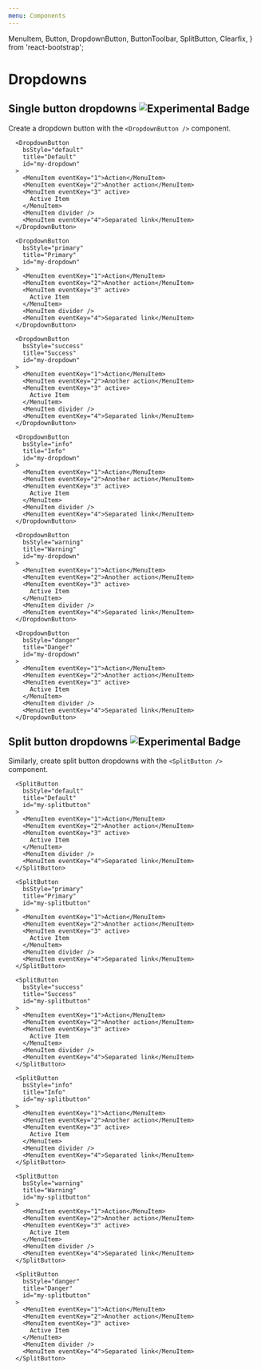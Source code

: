 ```yaml
---
menu: Components
---
```


  MenuItem,
  Button,
  DropdownButton,
  ButtonToolbar,
  SplitButton,
  Clearfix,
} from 'react-bootstrap';

# Dropdowns

## Single button dropdowns ![Experimental Badge](https://img.shields.io/badge/component-experimental-blue.svg#badge)

Create a dropdown button with the `<DropdownButton />` component.

<Playground>
  <ButtonToolbar>

      <DropdownButton
        bsStyle="default"
        title="Default"
        id="my-dropdown"
      >
        <MenuItem eventKey="1">Action</MenuItem>
        <MenuItem eventKey="2">Another action</MenuItem>
        <MenuItem eventKey="3" active>
          Active Item
        </MenuItem>
        <MenuItem divider />
        <MenuItem eventKey="4">Separated link</MenuItem>
      </DropdownButton>

      <DropdownButton
        bsStyle="primary"
        title="Primary"
        id="my-dropdown"
      >
        <MenuItem eventKey="1">Action</MenuItem>
        <MenuItem eventKey="2">Another action</MenuItem>
        <MenuItem eventKey="3" active>
          Active Item
        </MenuItem>
        <MenuItem divider />
        <MenuItem eventKey="4">Separated link</MenuItem>
      </DropdownButton>

      <DropdownButton
        bsStyle="success"
        title="Success"
        id="my-dropdown"
      >
        <MenuItem eventKey="1">Action</MenuItem>
        <MenuItem eventKey="2">Another action</MenuItem>
        <MenuItem eventKey="3" active>
          Active Item
        </MenuItem>
        <MenuItem divider />
        <MenuItem eventKey="4">Separated link</MenuItem>
      </DropdownButton>

      <DropdownButton
        bsStyle="info"
        title="Info"
        id="my-dropdown"
      >
        <MenuItem eventKey="1">Action</MenuItem>
        <MenuItem eventKey="2">Another action</MenuItem>
        <MenuItem eventKey="3" active>
          Active Item
        </MenuItem>
        <MenuItem divider />
        <MenuItem eventKey="4">Separated link</MenuItem>
      </DropdownButton>

      <DropdownButton
        bsStyle="warning"
        title="Warning"
        id="my-dropdown"
      >
        <MenuItem eventKey="1">Action</MenuItem>
        <MenuItem eventKey="2">Another action</MenuItem>
        <MenuItem eventKey="3" active>
          Active Item
        </MenuItem>
        <MenuItem divider />
        <MenuItem eventKey="4">Separated link</MenuItem>
      </DropdownButton>

      <DropdownButton
        bsStyle="danger"
        title="Danger"
        id="my-dropdown"
      >
        <MenuItem eventKey="1">Action</MenuItem>
        <MenuItem eventKey="2">Another action</MenuItem>
        <MenuItem eventKey="3" active>
          Active Item
        </MenuItem>
        <MenuItem divider />
        <MenuItem eventKey="4">Separated link</MenuItem>
      </DropdownButton>

  </ButtonToolbar>
</Playground>

## Split button dropdowns ![Experimental Badge](https://img.shields.io/badge/component-experimental-blue.svg#badge)

Similarly, create split button dropdowns with the `<SplitButton />` component.

<Playground>
  <ButtonToolbar>

      <SplitButton
        bsStyle="default"
        title="Default"
        id="my-splitbutton"
      >
        <MenuItem eventKey="1">Action</MenuItem>
        <MenuItem eventKey="2">Another action</MenuItem>
        <MenuItem eventKey="3" active>
          Active Item
        </MenuItem>
        <MenuItem divider />
        <MenuItem eventKey="4">Separated link</MenuItem>
      </SplitButton>

      <SplitButton
        bsStyle="primary"
        title="Primary"
        id="my-splitbutton"
      >
        <MenuItem eventKey="1">Action</MenuItem>
        <MenuItem eventKey="2">Another action</MenuItem>
        <MenuItem eventKey="3" active>
          Active Item
        </MenuItem>
        <MenuItem divider />
        <MenuItem eventKey="4">Separated link</MenuItem>
      </SplitButton>

      <SplitButton
        bsStyle="success"
        title="Success"
        id="my-splitbutton"
      >
        <MenuItem eventKey="1">Action</MenuItem>
        <MenuItem eventKey="2">Another action</MenuItem>
        <MenuItem eventKey="3" active>
          Active Item
        </MenuItem>
        <MenuItem divider />
        <MenuItem eventKey="4">Separated link</MenuItem>
      </SplitButton>

      <SplitButton
        bsStyle="info"
        title="Info"
        id="my-splitbutton"
      >
        <MenuItem eventKey="1">Action</MenuItem>
        <MenuItem eventKey="2">Another action</MenuItem>
        <MenuItem eventKey="3" active>
          Active Item
        </MenuItem>
        <MenuItem divider />
        <MenuItem eventKey="4">Separated link</MenuItem>
      </SplitButton>

      <SplitButton
        bsStyle="warning"
        title="Warning"
        id="my-splitbutton"
      >
        <MenuItem eventKey="1">Action</MenuItem>
        <MenuItem eventKey="2">Another action</MenuItem>
        <MenuItem eventKey="3" active>
          Active Item
        </MenuItem>
        <MenuItem divider />
        <MenuItem eventKey="4">Separated link</MenuItem>
      </SplitButton>

      <SplitButton
        bsStyle="danger"
        title="Danger"
        id="my-splitbutton"
      >
        <MenuItem eventKey="1">Action</MenuItem>
        <MenuItem eventKey="2">Another action</MenuItem>
        <MenuItem eventKey="3" active>
          Active Item
        </MenuItem>
        <MenuItem divider />
        <MenuItem eventKey="4">Separated link</MenuItem>
      </SplitButton>

  </ButtonToolbar>
</Playground>

<!--
## Sizing

Dropdowns work with buttons of all sizes.

<Playground>
   <ButtonToolbar>
    <DropdownButton
      bsSize="large"
      title="Large button"
      id="dropdown-size-large"
    >
      <MenuItem eventKey="1">Action</MenuItem>
      <MenuItem eventKey="2">Another action</MenuItem>
      <MenuItem eventKey="3">Something else here</MenuItem>
      <MenuItem divider />
      <MenuItem eventKey="4">Separated link</MenuItem>
    </DropdownButton>
  </ButtonToolbar>

<ButtonToolbar>
  <DropdownButton title="Default button" id="dropdown-size-medium">
    <MenuItem eventKey="1">Action</MenuItem>
    <MenuItem eventKey="2">Another action</MenuItem>
    <MenuItem eventKey="3">Something else here</MenuItem>
    <MenuItem divider />
    <MenuItem eventKey="4">Separated link</MenuItem>
  </DropdownButton>
</ButtonToolbar>

<ButtonToolbar>
  <DropdownButton bsSize="small" title="Small button" id="dropdown-size-small">
    <MenuItem eventKey="1">Action</MenuItem>
    <MenuItem eventKey="2">Another action</MenuItem>
    <MenuItem eventKey="3">Something else here</MenuItem>
    <MenuItem divider />
    <MenuItem eventKey="4">Separated link</MenuItem>
  </DropdownButton>
</ButtonToolbar>

  <ButtonToolbar>
    <DropdownButton
      bsSize="xsmall"
      title="Extra small button"
      id="dropdown-size-extra-small"
    >
      <MenuItem eventKey="1">Action</MenuItem>
      <MenuItem eventKey="2">Another action</MenuItem>
      <MenuItem eventKey="3">Something else here</MenuItem>
      <MenuItem divider />
      <MenuItem eventKey="4">Separated link</MenuItem>
    </DropdownButton>
  </ButtonToolbar>
</Playground>

## No caret variation

Remove the caret using the `noCaret` prop.

## Dropup variation

Trigger dropdown menus that site above the button by adding the `dropup` prop.

## Dropdown right variation

Trigger dropdown menus that align to the right of the button using the `pullRight` prop.

## Menu items MenuItem

This component represents a menu item in a dropdown.

It supports the basic anchor properties `href`, `target`, `title`.

It also supports different properties of the normal Bootstrap MenuItem.

`header`: To add a header label to sections

`divider`: Adds an horizontal divider between sections

`disabled`: shows the item as disabled, and prevents onSelect from firing

`eventKey`: passed to the callback

`onSelect`: a callback that is called when the user clicks the item.

The callback is called with the following arguments: `eventKey` and `event`

<Playground>
  <Clearfix>
    <ul className="dropdown-menu open">
      <MenuItem header>Header</MenuItem>
      <MenuItem>link</MenuItem>
      <MenuItem divider />
      <MenuItem header>Header</MenuItem>
      <MenuItem>link</MenuItem>
      <MenuItem disabled>disabled</MenuItem>
      <MenuItem title="See? I have a title.">link with title</MenuItem>
    </ul>
  </Clearfix>
</Playground>
-->
